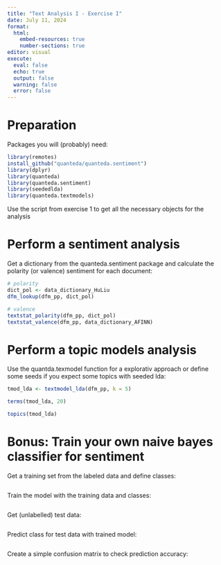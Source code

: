 ```yaml
---
title: "Text Analysis I - Exercise I"
date: July 11, 2024
format: 
  html:
    embed-resources: true
    number-sections: true
editor: visual
execute: 
  eval: false
  echo: true
  output: false
  warning: false
  error: false
---
```


# Preparation

Packages you will (probably) need:

```r
library(remotes)
install_github("quanteda/quanteda.sentiment")
library(dplyr)
library(quanteda)
library(quanteda.sentiment)
library(seededlda)
library(quanteda.textmodels)
```

Use the script from exercise 1 to get all the necessary objects for the analysis

# Perform a sentiment analysis

Get a dictionary from the quanteda.sentiment package and calculate the polarity (or valence) sentiment for each document:

```r
# polarity
dict_pol <- data_dictionary_HuLiu
dfm_lookup(dfm_pp, dict_pol)

# valence
textstat_polarity(dfm_pp, dict_pol)
textstat_valence(dfm_pp, data_dictionary_AFINN)
```

# Perform a topic models analysis

Use the quantda.texmodel function for a explorativ approach or define some seeds if you expect some topics with seeded lda:

```r
tmod_lda <- textmodel_lda(dfm_pp, k = 5)

terms(tmod_lda, 20)

topics(tmod_lda)
```

# **Bonus**: Train your own naive bayes classifier for sentiment

Get a training set from the labeled data and define classes:

```r

```

Train the model with the training data and classes:

```r

```

Get (unlabelled) test data:

```r

```

Predict class for test data with trained model:

```r

```

Create a simple confusion matrix to check prediction accuracy:

```r

```
